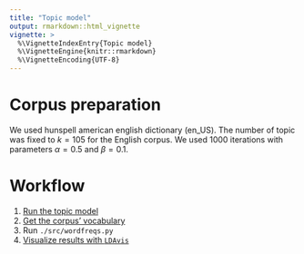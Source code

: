 ```yaml
---
title: "Topic model"
output: rmarkdown::html_vignette
vignette: >
  %\VignetteIndexEntry{Topic model}
  %\VignetteEngine{knitr::rmarkdown}
  %\VignetteEncoding{UTF-8}
---
```


# Corpus preparation

We used hunspell american english dictionary (en_US).
The number of topic was fixed to $k = 105$ for the English corpus.
We used 1000 iterations with parameters $\alpha = 0.5$ and $\beta = 0.1$.

# Workflow

1. [Run the topic model](lda_modal.html)
1. [Get the corpus' vocabulary](get_vocab.html)
1. Run `./src/wordfreqs.py`
1. [Visualize results with `LDAvis`](lda_vis.html)